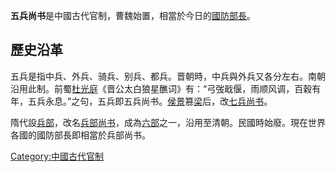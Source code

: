 {{unreferenced|time=2010-02-08T00:44:17+00:00}}

'''五兵尚书'''是中國古代官制，曹魏始置，相當於今日的[[國防部長|國防部長]]。

==歷史沿革==
五兵是指中兵、外兵、骑兵、别兵、都兵。晋朝時，中兵與外兵又各分左右。南朝沿用此制。前蜀[[杜光庭|杜光庭]]《晋公太白狼星醮词》有：“弓弢戢偃，雨顺风调，百穀有年，五兵永息。”之句，五兵即五兵尚书。[[侯景|侯景]]篡[[南朝梁|梁]]后，改[[七兵尚书|七兵尚书]]。

隋代設[[兵部|兵部]]，改名[[兵部尚书|兵部尚书]]，成為[[六部|六部]]之一，沿用至清朝。民國時始廢。現在世界各國的國防部長即相當於兵部尚书。

[[Category:中國古代官制|Category:中國古代官制]]
